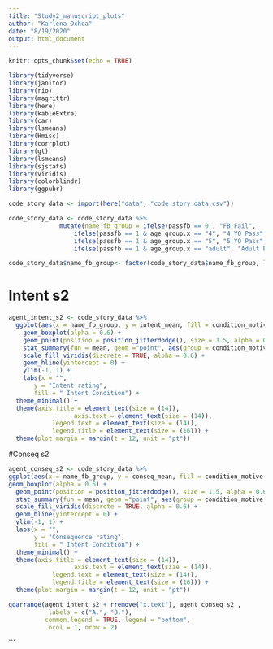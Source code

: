 ```yaml
---
title: "Study2_manuscript_plots"
author: "Karlena Ochoa"
date: "8/19/2020"
output: html_document
---
```



```r
knitr::opts_chunk$set(echo = TRUE)

library(tidyverse)
library(janitor)
library(rio)
library(magrittr)
library(here)
library(kableExtra)
library(car)
library(lsmeans)
library(Hmisc)
library(corrplot)
library(gt)
library(lsmeans)
library(sjstats)
library(viridis)
library(colorblindr)
library(ggpubr)

code_story_data <- import(here("data", "code_story_data.csv")) 

code_story_data <- code_story_data %>% 
              mutate(name_fb_group = ifelse(passfb == 0 , "FB Fail",
                  ifelse(passfb == 1 & age_group.x == "4", "4 YO Pass",
                  ifelse(passfb == 1 & age_group.x == "5", "5 YO Pass", 
                  ifelse(passfb == 1 & age_group.x == "adult", "Adult Pass", "x"))))) 

code_story_data$name_fb_group<- factor(code_story_data$name_fb_group, levels=c("FB Fail", "4 YO Pass", "5 YO Pass", "Adult Pass"))

```

# Intent s2
```r
agent_intent_s2 <- code_story_data %>%
  ggplot(aes(x = name_fb_group, y = intent_mean, fill = condition_motive.x)) +
    geom_boxplot(alpha = 0.6) +
    geom_point(position = position_jitterdodge(), size = 1.5, alpha = 0.6) +
    stat_summary(fun = mean, geom ="point", aes(group = condition_motive.x), position = position_dodge(.7), color = "black", size = 3.5, shape = 17) +
    scale_fill_viridis(discrete = TRUE, alpha = 0.6) +
    geom_hline(yintercept = 0) +
    ylim(-1, 1) +
    labs(x = "",
       y = "Intent rating", 
       fill = " Intent Condition") +
  theme_minimal() +
  theme(axis.title = element_text(size = (14)),
                  axis.text = element_text(size = (14)),
            legend.text = element_text(size = (14)),
            legend.title = element_text(size = (16))) +
  theme(plot.margin = margin(t = 12, unit = "pt"))

```

#Conseq s2
```r
agent_conseq_s2 <- code_story_data %>%
ggplot(aes(x = name_fb_group, y = conseq_mean, fill = condition_motive.x)) +
geom_boxplot(alpha = 0.6) +
  geom_point(position = position_jitterdodge(), size = 1.5, alpha = 0.6) +
  stat_summary(fun = mean, geom ="point", aes(group = condition_motive.x), position = position_dodge(.7), color = "black", size = 3, shape = 17) +
  scale_fill_viridis(discrete = TRUE, alpha = 0.6) +
  geom_hline(yintercept = 0) +
  ylim(-1, 1) + 
  labs(x = "",
       y = "Consequence rating", 
       fill = " Intent Condition") +
  theme_minimal() +
  theme(axis.title = element_text(size = (14)),
                  axis.text = element_text(size = (14)),
            legend.text = element_text(size = (14)),
            legend.title = element_text(size = (16))) +
  theme(plot.margin = margin(t = 12, unit = "pt"))
```


```r
ggarrange(agent_intent_s2 + rremove("x.text"), agent_conseq_s2 ,
           labels = c("A.", "B."),
          common.legend = TRUE, legend = "bottom",
           ncol = 1, nrow = 2)
```





```


